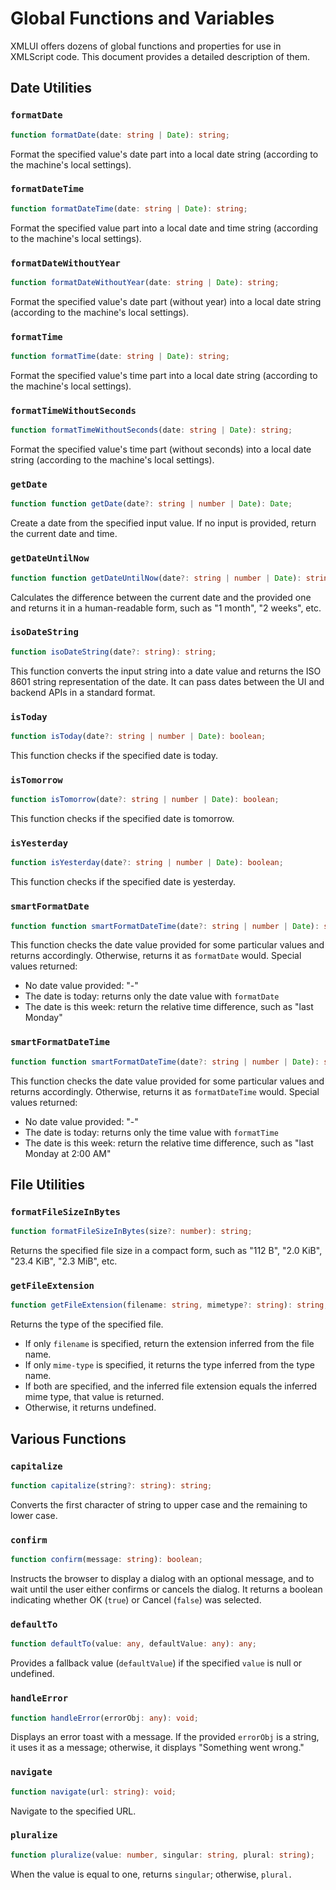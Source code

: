 # Global Functions and Variables

XMLUI offers dozens of global functions and properties for use in XMLScript code. This document provides a detailed description of them.

## Date Utilities

### `formatDate`

```ts
function formatDate(date: string | Date): string;
```

Format the specified value's date part into a local date string (according to the machine's local settings).

### `formatDateTime`

```ts
function formatDateTime(date: string | Date): string;
```

Format the specified value part into a local date and time string (according to the machine's local settings).

### `formatDateWithoutYear`

```ts
function formatDateWithoutYear(date: string | Date): string;
```

Format the specified value's date part (without year) into a local date string (according to the machine's local settings).

### `formatTime`

```ts
function formatTime(date: string | Date): string;
```

Format the specified value's time part into a local date string (according to the machine's local settings).

### `formatTimeWithoutSeconds`

```ts
function formatTimeWithoutSeconds(date: string | Date): string;
```

Format the specified value's time part (without seconds) into a local date string (according to the machine's local settings).

### `getDate`

```ts
function function getDate(date?: string | number | Date): Date;
```

Create a date from the specified input value. If no input is provided, return the current date and time.

### `getDateUntilNow`

```ts
function function getDateUntilNow(date?: string | number | Date): string;
```

Calculates the difference between the current date and the provided one and returns it in a human-readable form, such as "1 month", "2 weeks", etc.

### `isoDateString`

```ts
function isoDateString(date?: string): string;
```

This function converts the input string into a date value and returns the ISO 8601 string representation of the date. It can pass dates between the UI and backend APIs in a standard format.

### `isToday`

```ts
function isToday(date?: string | number | Date): boolean;
```

This function checks if the specified date is today.

### `isTomorrow`

```ts
function isTomorrow(date?: string | number | Date): boolean;
```

This function checks if the specified date is tomorrow.

### `isYesterday`

```ts
function isYesterday(date?: string | number | Date): boolean;
```

This function checks if the specified date is yesterday.

### `smartFormatDate`

```ts
function function smartFormatDateTime(date?: string | number | Date): string;
```

This function checks the date value provided for some particular values and returns accordingly. Otherwise, returns it as `formatDate` would. Special values returned:
- No date value provided: "-"
- The date is today: returns only the date value with `formatDate`
- The date is this week: return the relative time difference, such as "last Monday"

### `smartFormatDateTime`

```ts
function function smartFormatDateTime(date?: string | number | Date): string;
```

This function checks the date value provided for some particular values and returns accordingly. Otherwise, returns it as `formatDateTime` would. Special values returned:
- No date value provided: "-"
- The date is today: returns only the time value with `formatTime`
- The date is this week: return the relative time difference, such as "last Monday at 2:00 AM"

## File Utilities

### `formatFileSizeInBytes`

```ts
function formatFileSizeInBytes(size?: number): string;
```

Returns the specified file size in a compact form, such as "112 B", "2.0 KiB", "23.4 KiB", "2.3 MiB", etc.

### `getFileExtension`

```ts
function getFileExtension(filename: string, mimetype?: string): string;
```

Returns the type of the specified file. 
- If only `filename` is specified, return the extension inferred from the file name. 
- If only `mime-type` is specified, it returns the type inferred from the type name.
- If both are specified, and the inferred file extension equals the inferred mime type, that value is returned.
- Otherwise, it returns undefined.

## Various Functions

### `capitalize`

```ts
function capitalize(string?: string): string;
```

Converts the first character of string to upper case and the remaining to lower case.

### `confirm`

```ts
function confirm(message: string): boolean;
```

Instructs the browser to display a dialog with an optional message, and to wait until the user either confirms or cancels the dialog. It returns a boolean indicating whether OK (`true`) or Cancel (`false`) was selected.

### `defaultTo`

```ts
function defaultTo(value: any, defaultValue: any): any;
```

Provides a fallback value (`defaultValue`) if the specified `value` is null or undefined.

### `handleError`

```ts
function handleError(errorObj: any): void;
```

Displays an error toast with a message. If the provided `errorObj` is a string, it uses it as a message; otherwise, it displays "Something went wrong."

### `navigate`

```ts
function navigate(url: string): void;
```

Navigate to the specified URL.

### `pluralize`

```ts
function pluralize(value: number, singular: string, plural: string);
```

When the value is equal to one, returns `singular`; otherwise, `plural.`

